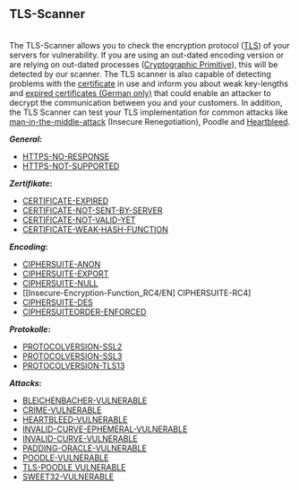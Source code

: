 
<br />

== TLS-Scanner ==
<br />

The TLS-Scanner allows you to check the encryption protocol ([https://en.wikipedia.org/wiki/Transport_Layer_Security TLS]) of your servers for vulnerability. If you are using an out-dated encoding version or are relying on out-dated processes ([https://en.wikipedia.org/wiki/Cryptographic_primitive Cryptographic Primitive]), this will be detected by our scanner. The TLS scanner is also capable of detecting problems with the [[Certificate|certificate]] in use and inform you about weak key-lengths and [[Zertifikate#Was_tun.2C_wenn_ein_SSL-Zertifikat_abgelaufen_ist.3F|expired certificates (German only)]] that could enable an attacker to decrypt the communication between you and your customers. In addition, the TLS Scanner can test your TLS implementation for common attacks like [https://en.wikipedia.org/wiki/Man-in-the-middle_attack man-in-the-middle-attack] (Insecure Renegotiation), Poodle and [[Heartbleed-Vulnerability/EN/Background|Heartbleed]].

'''''General:'''''
*[[Response-Time-Exceeded/EN | HTTPS-NO-RESPONSE]]<br />
*[[No-TLS-Support/EN|HTTPS-NOT-SUPPORTED]]
'''''Zertifikate'':'''
*[[Certificate-Expired/EN|CERTIFICATE-EXPIRED]]<br />
*[[Certificate-Not-Sent/EN|CERTIFICATE-NOT-SENT-BY-SERVER]]<br />
*[[Certificate-Not-Valid/EN|CERTIFICATE-NOT-VALID-YET]]<br />
*[[Weak-Encryption/EN|CERTIFICATE-WEAK-HASH-FUNCTION]]
'''''Encoding'':'''
*[[Key-Exchange-Method/EN|CIPHERSUITE-ANON]]<br />
*[[Weakened-Encryption-Protocol/EN|CIPHERSUITE-EXPORT]]<br />
*[[Unencrypted-Communication/EN|CIPHERSUITE-NULL]]<br />
*[[Insecure-Encryption-Function_RC4/EN] CIPHERSUITE-RC4]<br />
*[[Weak-DES-Encryption/EN|CIPHERSUITE-DES]]<br />
*[[Encryption-algorithm/EN|CIPHERSUITEORDER-ENFORCED]]
'''''Protokolle'':'''
*[[Outdated-Protocol-Version-SSL2/EN|PROTOCOLVERSION-SSL2]]<br />
*[[Outdated-Protocol-Version-SSL3/EN|PROTOCOLVERSION-SSL3]]<br />
*[https://en.wikipedia.org/wiki/Transport_Layer_Security PROTOCOLVERSION-TLS13]<br />
'''''Attacks'':'''
*[[Bleichenbacher-Vulnerability/EN|BLEICHENBACHER-VULNERABLE]]<br />
*[[CRIME-Vulnerability/EN|CRIME-VULNERABLE]]<br />
*[[Heartbleed-Vulnerability/EN|HEARTBLEED-VULNERABLE]]<br />
*[[Invalid-Curve-Ephemeral-Vulnerability/EN|INVALID-CURVE-EPHEMERAL-VULNERABLE]]<br />
*[[Invalid-Curve-Vulnerability/EN|INVALID-CURVE-VULNERABLE]]<br />
*[[Padding-Oracle-Vulnerability/EN|PADDING-ORACLE-VULNERABLE]]<br />
*[[POODLE-Vulnerability/EN|POODLE-VULNERABLE]]<br />
*[[TLS-POODLE-Vulnerability/EN|TLS-POODLE VULNERABLE]]<br />
*[[Sweet32-Vulnerability/EN|SWEET32-VULNERABLE]]<br />

